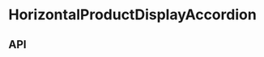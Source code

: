 
<Meta
  title="Components/HorizontalProductDisplayAccordion"
  component={HorizontalProductDisplayAccordion}
/>

# HorizontalProductDisplayAccordion

<Preview>
  <Story name="Base component">
    <HorizontalProductDisplayAccordion
      addToCartCopy={AddToCartButtonFixture.copy}
      products={[...HorizontalProductDisplayAccordionFixture.products]}
      theme={knobs.select('theme', ['dark', 'light'], 'dark', 'Presentation')}
    />
  </Story>
</Preview>

## API

<Props of={HorizontalProductDisplayAccordion} />
